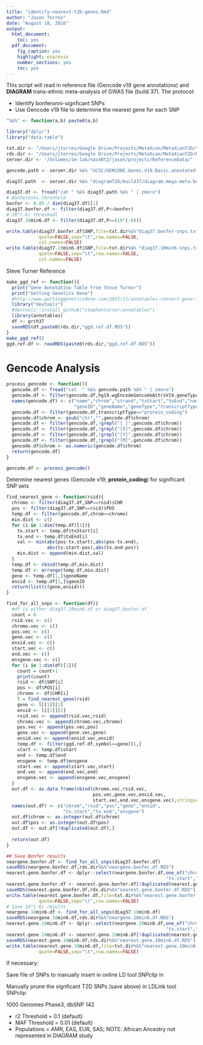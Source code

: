 ```yaml
---
title: "identify-nearest-t2D-genes.Rmd"
author: "Jason Torres"
date: "August 18, 2016"
output:
  html_document:
    toc: yes
  pdf_document:
    fig_caption: yes
    highlight: espresso
    number_sections: yes
    toc: yes
---
```

This script will read in reference file (Gencode v19 gene annotations) and **DIAGRAM** trans-ethnic meta-analysis of GWAS file (build 37).
The protocol:  

* Identify bonferonni-signficant SNPs 
* Use Gencode v19 file to determine the nearest gene for each SNP 


```r

"%&%" <- function(a,b) paste0(a,b)

library("dplyr")
library("data.table")

txt.dir <- "/Users/jtorres/Google Drive/Projects/MetaXcan/MetaXcanT2D/txt/"
rds.dir <- "/Users/jtorres/Google Drive/Projects/MetaXcan/MetaXcanT2D/RDS/"
server.dir <- "/Volumes/im-lab/nas40t2/jason/projects/ReferenceData/"

gencode.path <- server.dir %&% "UCSC/GENCODE.Genes.V19.Basic.annotated.txt.gz"

diag37.path  <- server.dir %&% "diagramT2D/build37/diagram.mega-meta.build37.txt.gz"

```


```r

diag37.df <- fread("cat " %&% diag37.path %&% " | zmore")
# Bonferonni-threshold 
bonfer <- 0.05 / dim(diag37.df)[1]
diag37.bonfer.df <- filter(diag37.df,P<=bonfer)
# 10^(-6) threshodl 
diag37.10min6.df <- filter(diag37.df,P<=(10^(-6)))

write.table(diag37.bonfer.df$SNP,file=txt.dir%&%"diag37.bonfer-snps.txt",
            quote=FALSE,sep="\t",row.names=FALSE,
            col.names=FALSE)
write.table(diag37.10min6.df$SNP,file=txt.dir%&% "diag37.10min6-snps.txt",
            quote=FALSE,sep="\t",row.names=FALSE,
            col.names=FALSE)

```

Steve Turner Reference 

```r

make_ggd_ref <- function(){
  print("Gene Annotatino Table from Steve Turner")
  print("Getting Genetics Done")
  #http://www.gettinggeneticsdone.com/2015/11/annotables-convert-gene-ids.html
  library("devtools")
  #devtools::install_github("stephenturner/annotables")
  library(annotables)
  df <- grch37
  saveRDS(df,paste0(rds.dir,"ggd.ref.df.RDS"))
}
make_ggd_ref()
ggd.ref.df <- readRDS(paste0(rds.dir,"ggd.ref.df.RDS"))

```


# Gencode Analysis 

```r

process_gencode <- function(){
  gencode.df <- fread("cat  " %&% gencode.path %&% " | zmore")
  gencode.df <- filter(gencode.df,hg19.wgEncodeGencodeAttrsV19.geneType=="protein_coding")
  names(gencode.df) <- c("name","chrom","strand","txStart","txEnd","name2",
                         "geneID","geneName","geneType","transcriptType")
  gencode.df <- filter(gencode.df,transcriptType=="protein_coding")
  gencode.df$chrom <- gsub("chr","",gencode.df$chrom)
  gencode.df <- filter(gencode.df,!grepl("[_]",gencode.df$chrom))
  gencode.df <- filter(gencode.df,!grepl("[X]",gencode.df$chrom)) 
  gencode.df <- filter(gencode.df,!grepl("[Y]",gencode.df$chrom)) 
  gencode.df <- filter(gencode.df,!grepl("[M]",gencode.df$chrom)) 
  gencode.df$chrom <- as.numeric(gencode.df$chrom)
  return(gencode.df)
}

gencode.df <- process_gencode()

```


Determine nearest genes (Gencode v19; **protein_coding**) for significant SNP sets 


```r

find_nearest_gene <- function(rsid){
  chromo <- filter(diag37.df,SNP==rsid)$CHR
  pos <- filter(diag37.df,SNP==rsid)$POS
  temp.df <- filter(gencode.df,chrom==chromo)
  min.dist <- c()
  for (i in 1:dim(temp.df)[1]){
    tx.start <- temp.df$txStart[i]
    tx.end <- temp.df$txEnd[i]
    val <- min(abs(pos-tx.start),abs(pos-tx.end),
               abs(tx.start-pos),abs(tx.end-pos))
    min.dist <- append(min.dist,val)
  }
  temp.df <- cbind(temp.df,min.dist)
  temp.df <- arrange(temp.df,min.dist)
  gene <- temp.df[1,]$geneName
  ensid <- temp.df[1,]$geneID
  return(list(c(gene,ensid)))
}

find_for_all_snps <- function(df){
  #df is either diag37.10min6.df or diag37.bonfer.df
  count = 0 
  rsid.vec <- c()
  chromo.vec <- c() 
  pos.vec <- c()
  gene.vec <- c()
  ensid.vec <- c() 
  start.vec <- c()
  end.vec <- c()
  ensgene.vec <- c() 
  for (i in 1:dim(df)[1]){
    count = count+1
    print(count)
    rsid <- df$SNP[i]
    pos <- df$POS[i]
    chromo <- df$CHR[i]
    l = find_nearest_gene(rsid)
    gene <- l[[1]][1]
    ensid <- l[[1]][2]
    rsid.vec <- append(rsid.vec,rsid)
    chromo.vec <- append(chromo.vec,chromo)
    pos.vec <- append(pos.vec,pos)
    gene.vec <- append(gene.vec,gene)
    ensid.vec <- append(ensid.vec,ensid)
    temp.df <- filter(ggd.ref.df,symbol==gene)[1,]
    start <- temp.df$start
    end <- temp.df$end
    ensgene <- temp.df$ensgene
    start.vec <- append(start.vec,start)
    end.vec <- append(end.vec,end)
    ensgene.vec <- append(ensgene.vec,ensgene)
  }
  out.df <- as.data.frame(cbind(chromo.vec,rsid.vec,
                                pos.vec,gene.vec,ensid.vec,
                                start.vec,end.vec,ensgene.vec),stringsAsFactors=FALSE)
  names(out.df) <- c("chrom","rsid","pos","gene","ensid",
                     "tx.start","tx.end","ensgene")
  out.df$chrom <- as.integer(out.df$chrom)
  out.df$pos <- as.integer(out.df$pos)
  out.df <- out.df[!duplicated(out.df),]
  
  return(out.df)
}

## Save Bonfer results 
neargene.bonfer.df <- find_for_all_snps(diag37.bonfer.df)
saveRDS(neargene.bonfer.df,rds.dir%&%"neargene.bonfer.df.RDS")
nearest.gene.bonfer.df <- dplyr::select(neargene.bonfer.df,one_of("chrom","gene","ensgene","ensid",
                                                           "tx.start","tx.end"))
nearest.gene.bonfer.df <- nearest.gene.bonfer.df[!duplicated(nearest.gene.bonfer.df),]
saveRDS(nearest.gene.bonfer.df,rds.dir%&%"nearest.gene.bonfer.df.RDS")
write.table(nearest.gene.bonfer.df,file=txt.dir%&%"nearest.gene.bonfer.txt",
            quote=FALSE,sep="\t",row.names=FALSE)
# Save 10^(-6) results 
neargene.10min6.df <- find_for_all_snps(diag37.10min6.df)
saveRDS(neargene.10min6.df,rds.dir%&%"neargene.10min6.df.RDS")
nearest.gene.10min6.df <- dplyr::select(neargene.10min6.df,one_of("chrom","gene","ensgene","ensid",
                                                           "tx.start","tx.end"))
nearest.gene.10min6.df <- nearest.gene.10min6.df[!duplicated(nearest.gene.10min6.df),]
saveRDS(nearest.gene.10min6.df,rds.dir%&%"nearest.gene.10min6.df.RDS")
write.table(nearest.gene.10min6.df,file=txt.dir%&%"nearest.gene.10min6.txt",
            quote=FALSE,sep="\t",row.names=FALSE)
```


If necessary: 

Save file of SNPs to manually insert in online LD tool _SNPclip_ in \textbf{LDLink} 

Manually prune the signficant T2D SNPs (save above) in LDLink tool SNPclip 

1000 Genomes Phase3, dbSNP 142 

* r2 Threshold = 0.1 (default)
* MAF Threshold = 0.01 (default) 
* Populations = AMR, EAS, EUR, SAS; NOTE: African Ancestry not represented in DIAGRAM study 

